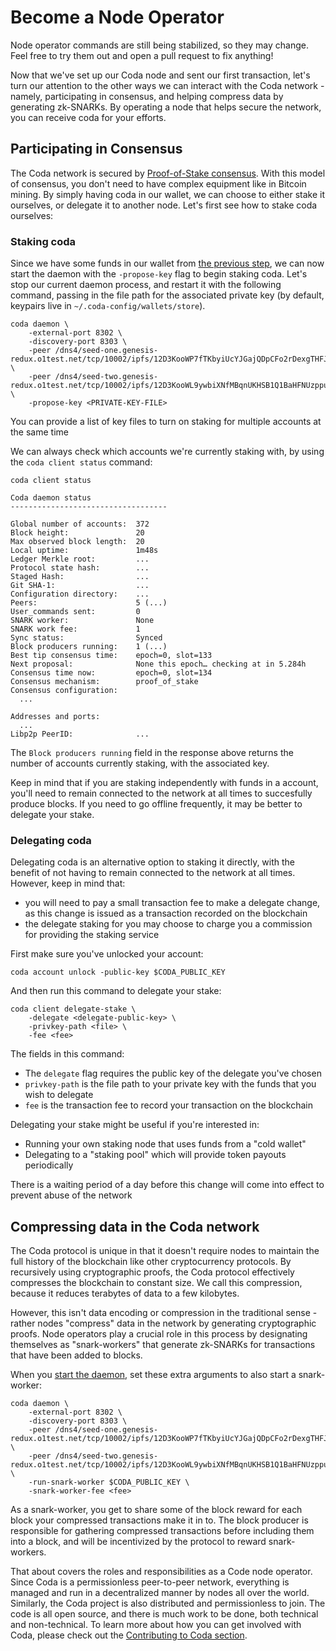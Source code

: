 
# Become a Node Operator

<Alert kind="danger">

  Node operator commands are still being stabilized, so they may change. Feel free to try them out and open a pull request to fix anything!

</Alert>

Now that we've set up our Coda node and sent our first transaction, let's turn our attention to the other ways we can interact with the Coda network - namely, participating in consensus, and helping compress data by generating zk-SNARKs. By operating a node that helps secure the network, you can receive coda for your efforts.

## Participating in Consensus

The Coda network is secured by [Proof-of-Stake consensus](/docs/glossary/#proof-of-stake). With this model of consensus, you don't need to have complex equipment like in Bitcoin mining. By simply having coda in our wallet, we can choose to either stake it ourselves, or delegate it to another node. Let's first see how to stake coda ourselves:

### Staking coda

<!-- Since we have some funds in our wallet from [the previous step](/docs/my-first-transaction), we can configure that wallet to stake its coda by issuing the following command, passing in the file path for the associated private key (we previously created the keypair in `keys/my-wallet`): -->

<!-- coda client set-staking -privkey-path keys/my-wallet -->

Since we have some funds in our wallet from [the previous step](/docs/my-first-transaction), we can now start the daemon with the `-propose-key` flag to begin staking coda. Let's stop our current daemon process, and restart it with the following command, passing in the file path for the associated private key (by default, keypairs live in `~/.coda-config/wallets/store`).

    coda daemon \
        -external-port 8302 \
        -discovery-port 8303 \
        -peer /dns4/seed-one.genesis-redux.o1test.net/tcp/10002/ipfs/12D3KooWP7fTKbyiUcYJGajQDpCFo2rDexgTHFJTxCH8jvcL1eAH \
        -peer /dns4/seed-two.genesis-redux.o1test.net/tcp/10002/ipfs/12D3KooWL9ywbiXNfMBqnUKHSB1Q1BaHFNUzppu6JLMVn9TTPFSA \
        -propose-key <PRIVATE-KEY-FILE>

<Alert>

  You can provide a list of key files to turn on staking for multiple accounts at the same time

</Alert>

We can always check which accounts we're currently staking with, by using the `coda client status` command:

    coda client status
    
    Coda daemon status
    -----------------------------------

    Global number of accounts:  372
    Block height:               20
    Max observed block length:  20
    Local uptime:               1m48s
    Ledger Merkle root:         ...
    Protocol state hash:        ...
    Staged Hash:                ...
    Git SHA-1:                  ...
    Configuration directory:    ...
    Peers:                      5 (...)
    User_commands sent:         0
    SNARK worker:               None
    SNARK work fee:             1
    Sync status:                Synced
    Block producers running:    1 (...)
    Best tip consensus time:    epoch=0, slot=133
    Next proposal:              None this epoch… checking at in 5.284h
    Consensus time now:         epoch=0, slot=134
    Consensus mechanism:        proof_of_stake
    Consensus configuration:    
      ...

    Addresses and ports:        
      ...
    Libp2p PeerID:              ...

The `Block producers running` field in the response above returns the number of accounts currently staking, with the associated key.

<Alert kind="warning">

  Keep in mind that if you are staking independently with funds in a account, you'll need to remain connected to the network at all times to succesfully produce blocks. If you need to go offline frequently, it may be better to delegate your stake.

</Alert>

### Delegating coda

Delegating coda is an alternative option to staking it directly, with the benefit of not having to remain connected to the network at all times. However, keep in mind that:

- you will need to pay a small transaction fee to make a delegate change, as this change is issued as a transaction recorded on the blockchain
- the delegate staking for you may choose to charge you a commission for providing the staking service

First make sure you've unlocked your account:

    coda account unlock -public-key $CODA_PUBLIC_KEY

And then run this command to delegate your stake:

    coda client delegate-stake \
        -delegate <delegate-public-key> \
        -privkey-path <file> \
        -fee <fee>

The fields in this command:

- The `delegate` flag requires the public key of the delegate you've chosen
- `privkey-path` is the file path to your private key with the funds that you wish to delegate
- `fee` is the transaction fee to record your transaction on the blockchain

Delegating your stake might be useful if you're interested in:

- Running your own staking node that uses funds from a "cold wallet"
- Delegating to a "staking pool" which will provide token payouts periodically

<Alert>

  There is a waiting period of a day before this change will come into effect to prevent abuse of the network

</Alert>

## Compressing data in the Coda network 

The Coda protocol is unique in that it doesn't require nodes to maintain the full history of the blockchain like other cryptocurrency protocols. By recursively using cryptographic proofs, the Coda protocol effectively compresses the blockchain to constant size. We call this compression, because it reduces terabytes of data to a few kilobytes.

However, this isn't data encoding or compression in the traditional sense - rather nodes "compress" data in the network by generating cryptographic proofs. Node operators play a crucial role in this process by designating themselves as "snark-workers" that generate zk-SNARKs for transactions that have been added to blocks.

When you [start the daemon](/docs/my-first-transaction/#start-up-a-node), set these extra arguments to also start a snark-worker:

    coda daemon \
        -external-port 8302 \
        -discovery-port 8303 \
        -peer /dns4/seed-one.genesis-redux.o1test.net/tcp/10002/ipfs/12D3KooWP7fTKbyiUcYJGajQDpCFo2rDexgTHFJTxCH8jvcL1eAH \
        -peer /dns4/seed-two.genesis-redux.o1test.net/tcp/10002/ipfs/12D3KooWL9ywbiXNfMBqnUKHSB1Q1BaHFNUzppu6JLMVn9TTPFSA \
        -run-snark-worker $CODA_PUBLIC_KEY \
        -snark-worker-fee <fee>

As a snark-worker, you get to share some of the block reward for each block your compressed transactions make it in to. The block producer is responsible for gathering compressed transactions before including them into a block, and will be incentivized by the protocol to reward snark-workers.

That about covers the roles and responsibilities as a Code node operator. Since Coda is a permissionless peer-to-peer network, everything is managed and run in a decentralized manner by nodes all over the world. Similarly, the Coda project is also distributed and permissionless to join. The code is all open source, and there is much work to be done, both technical and non-technical. To learn more about how you can get involved with Coda, please check out the [Contributing to Coda section](../contributing).
